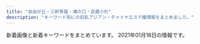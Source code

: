 ```yaml
---
title: "自由が丘・三軒茶屋・溝の口・武蔵小杉"
description: "キーワード別にの巨乳アジアン・チャイナエステ嬢情報をまとめました。"
---
```


新着画像と新着キーワードをまとめています。
2021年01月18日の情報です。

<DmmAffiliateIns />
<KeywordTable
  shops={
    [
    {
        "station": "\u81ea\u7531\u304c\u4e18\u99c5\u5317\u53e3",
        "img_links": [
            "http://annex-jp.info/images/yoho.jpg",
            "http://annex-jp.info/images/mayumi.jpg",
            "http://annex-jp.info/images/info.png",
            "http://www.annex-jp.info/i/img/riri.jpg",
            "http://www.annex-jp.info/i/img/yoho.jpg",
            "http://annex-jp.info/images/sayuri.jpg",
            "http://annex-jp.info/images/nana.jpg",
            "http://www.annex-jp.info/i/img/mayumi.jpg",
            "http://www.annex-jp.info/i/img/mari.jpg",
            "http://annex-jp.info/images/riri.jpg",
            "http://www.annex-jp.info/i/img/sayuri.jpg",
            "http://www.annex-jp.info/i/img/nana.jpg",
            "http://annex-jp.info/images/mari.jpg",
            "http://annex-jp.info/images/kp-info.jpg"
        ],
        "url": "http://annex-jp.info/",
        "keywords": {},
        "name": "\u305f\u3093\u307d\u307d"
    },
    {
        "name": "\u30d6\u30eb\u30fc\u30d9\u30ea\u30fc",
        "url": "http://b-berry.work/",
        "station": "\u81ea\u7531\u304c\u4e18\u99c5\u5317\u53e3",
        "keywords": {},
        "img_links": [
            "http://b-berry.work/images/head.jpg",
            "http://b-berry.work/images/ac2.jpg",
            "http://b-berry.work/staff/yuri.jpg",
            "http://b-berry.work/images/1.jpg",
            "http://b-berry.work/images/news.jpg",
            "http://b-berry.work/img/maya1.jpg",
            "http://b-berry.work/staff/maya.jpg",
            "http://b-berry.work/images/rec2.jpg",
            "http://b-berry.work/images/3.jpg",
            "http://b-berry.work/images/interior_t.jpg",
            "http://b-berry.work/images/int2.jpg",
            "http://b-berry.work/staff/mona.jpg",
            "http://b-berry.work/images/rec1.jpg",
            "http://b-berry.work/images/tg.jpg",
            "http://b-berry.work/images/s1.png",
            "http://b-berry.work/images/sys.jpg",
            "http://b-berry.work/img/mona1.jpg",
            "http://b-berry.work/images/ac1.jpg",
            "http://b-berry.work/images/int1.jpg",
            "http://b-berry.work/images/2.jpg",
            "http://b-berry.work/images/staff_t.jpg",
            "http://b-berry.work/img/yuri1.jpg"
        ]
    },
    {
        "img_links": [
            "http://tanoshii.jpn.mn/photos/sites/76/2020/01/2020011207465354.jpg",
            "http://tanoshii.jpn.mn/photos/sites/76/2020/08/2020081201584255.jpg",
            "http://tanoshii.jpn.mn/photos/sites/76/2020/11/2020111603281212.jpg",
            "http://tanoshii.jpn.mn/photos/sites/76/2020/05/2020052603000345.jpg",
            "http://tanoshii.jpn.mn/photos/sites/76/2020/12/202012240922577.jpg",
            "http://tanoshii.jpn.mn/photos/sites/76/2021/01/2021011304151051.jpg",
            "http://tanoshii.jpn.mn/photos/sites/76/2019/12/2019121409132234.jpg",
            "http://tanoshii.jpn.mn/photos/sites/76/2020/05/2020051702012070.jpg",
            "http://tanoshii.jpn.mn/photos/sites/76/2021/01/2021011304145677.jpg",
            "http://tanoshii.jpn.mn/photos/sites/76/2020/12/2020120904423083.jpg",
            "http://tanoshii.jpn.mn/images/side_link.jpg",
            "http://tanoshii.jpn.mn/images/link_nav07.jpg",
            "http://tanoshii.jpn.mn/photos/sites/76/2020/12/2020122501502779.jpg",
            "http://tanoshii.jpn.mn/images/link_nav05.jpg",
            "http://tanoshii.jpn.mn/photos/sites/76/2020/05/2020052603000346.jpg",
            "http://tanoshii.jpn.mn/photos/sites/76/2020/01/2020012908322311.jpg",
            "http://tanoshii.jpn.mn/photos/sites/76/2020/09/2020090803135392.jpg",
            "http://tanoshii.jpn.mn/photos/sites/76/2020/11/2020110307113062.jpg",
            "http://tanoshii.jpn.mn/photos/sites/76/2020/09/2020090800560727.jpg",
            "http://tanoshii.jpn.mn/photos/sites/76/2019/12/2019121409131966.jpg",
            "http://tanoshii.jpn.mn/photos/sites/76/2020/01/2020011710434680.jpg",
            "http://tanoshii.jpn.mn/images/info2.jpg",
            "http://tanoshii.jpn.mn/photos/sites/76/2021/01/2021010305174759.jpg",
            "http://tanoshii.jpn.mn/photos/sites/76/2020/02/2020022603283463.jpg",
            "http://tanoshii.jpn.mn/photos/sites/76/2019/12/2019121409132124.jpg",
            "http://tanoshii.jpn.mn/photos/sites/76/2020/07/2020071004194210.jpg",
            "http://tanoshii.jpn.mn/images/link_nav01.jpg",
            "http://tanoshii.jpn.mn/photos/sites/76/2020/10/2020102803545189.jpg",
            "http://tanoshii.jpn.mn/photos/sites/76/2020/09/2020093003412015.jpg",
            "http://tanoshii.jpn.mn/images/link_nav02.jpg",
            "http://tanoshii.jpn.mn/images/side_tel.jpg",
            "http://tanoshii.jpn.mn/photos/sites/76/2020/09/2020090307211283.jpg",
            "http://tanoshii.jpn.mn/photos/sites/76/2020/02/2020020601144618.jpg",
            "http://tanoshii.jpn.mn/photos/sites/76/2020/01/2020012603560666.jpg",
            "http://tanoshii.jpn.mn/photos/sites/76/2020/01/2020010206122496.jpg",
            "http://tanoshii.jpn.mn/images/info3.jpg",
            "http://tanoshii.jpn.mn/photos/sites/76/2020/11/2020112407093420.jpg",
            "http://tanoshii.jpn.mn/photos/sites/76/2019/12/2019121409132141.jpg",
            "http://tanoshii.jpn.mn/photos/sites/76/2020/01/2020012603561216.jpg",
            "http://tanoshii.jpn.mn/images/sp_top.jpg",
            "http://tanoshii.jpn.mn/images/top_slider01.jpg",
            "http://tanoshii.jpn.mn/photos/sites/76/2020/09/2020092006290275.jpg",
            "http://tanoshii.jpn.mn/photos/sites/76/2020/04/2020041703571830.jpg",
            "http://tanoshii.jpn.mn/photos/sites/76/2020/12/2020120904441346.jpg",
            "http://tanoshii.jpn.mn/images/link_nav04.jpg",
            "http://tanoshii.jpn.mn/photos/sites/76/2020/08/2020082903370364.jpg",
            "http://tanoshii.jpn.mn/photos/sites/76/2019/12/2019122801334276.jpg",
            "http://tanoshii.jpn.mn/photos/sites/76/2020/05/2020051702011714.jpg",
            "http://tanoshii.jpn.mn/photos/sites/76/2020/02/2020022603284068.jpg",
            "http://tanoshii.jpn.mn/photos/sites/76/2020/05/2020052603000177.jpg",
            "http://tanoshii.jpn.mn/photos/sites/76/2020/06/2020061605184059.jpg",
            "http://tanoshii.jpn.mn/images/link_nav06.jpg",
            "http://tanoshii.jpn.mn/photos/sites/76/2019/12/201912280133413.jpg",
            "http://tanoshii.jpn.mn/photos/sites/76/2019/12/201912140913237.jpg",
            "http://tanoshii.jpn.mn/photos/sites/76/2020/12/2020121807285563.jpg",
            "http://tanoshii.jpn.mn/photos/sites/76/2020/03/2020032803325898.jpg",
            "http://tanoshii.jpn.mn/photos/sites/76/2019/12/2019121409132447.jpg",
            "http://tanoshii.jpn.mn/photos/sites/76/2020/06/2020060701410487.jpg",
            "http://tanoshii.jpn.mn/photos/sites/76/2020/12/202012060340027.jpg",
            "http://tanoshii.jpn.mn/photos/sites/76/2020/04/2020040401245819.jpg",
            "http://tanoshii.jpn.mn/photos/sites/76/2020/08/2020080507421162.jpg",
            "http://tanoshii.jpn.mn/photos/sites/76/2020/10/2020101305315556.jpg",
            "http://tanoshii.jpn.mn/images/info1.jpg",
            "http://tanoshii.jpn.mn/images/top.png",
            "http://tanoshii.jpn.mn/images/ico01.png",
            "http://tanoshii.jpn.mn/photos/sites/76/2020/03/202003090333270.jpg",
            "http://tanoshii.jpn.mn/images/side_mobile.jpg",
            "http://tanoshii.jpn.mn/photos/sites/76/2020/11/2020112902000038.jpg",
            "http://tanoshii.jpn.mn/images/top_slider02.jpg",
            "http://tanoshii.jpn.mn/photos/sites/76/2020/03/202003280333063.jpg",
            "http://tanoshii.jpn.mn/photos/sites/76/2020/07/2020071004330148.jpg",
            "http://tanoshii.jpn.mn/photos/sites/76/2020/09/2020093003412655.jpg",
            "http://tanoshii.jpn.mn/images/link_nav03.jpg",
            "http://tanoshii.jpn.mn/photos/sites/76/2020/12/2020122205012857.jpg",
            "http://tanoshii.jpn.mn/photos/sites/76/2020/12/2020120901212835.jpg"
        ],
        "keywords": {
            "D": 12,
            "84": 3,
            "86": 5,
            "83": 2,
            "88": 3,
            "E": 12,
            "85": 4,
            "82": 4,
            "89": 1,
            "87": 10,
            "93": 1,
            "C": 9
        },
        "url": "http://tanoshii.jpn.mn/",
        "station": "\u4e8c\u5b50\u7389\u5ddd\u99c5\u897f\u53e3",
        "name": "\u697d\u3057\u3044"
    },
    {
        "keywords": {
            "D": 14,
            "\u30bb\u30af\u30b7\u30fc": 1,
            "87": 12,
            "C": 21
        },
        "name": "\u685c",
        "station": "\u90fd\u7acb\u5927\u5b66\u99c5",
        "img_links": [
            "http://www.sakura.esraku.com/photo_news/upimg/282545f76dfd1996d7_0.jpg",
            "http://www.sakura.esraku.com/photo_news/upimg/192295fbde78dddd71_0.jpg",
            "http://www.sakura.esraku.com/images/lineyoyaku.jpg",
            "http://www.sakura.esraku.com/files/009.jpg",
            "http://www.sakura.esraku.com/images/s_staff.jpg",
            "http://www.sakura.esraku.com/photo_news/upimg/508775f63081046140_0.jpg",
            "http://www.sakura.esraku.com/images/mobile.jpg",
            "http://www.sakura.esraku.com/images/top.png",
            "http://www.sakura.esraku.com/files/004.jpg",
            "http://www.sakura.esraku.com/photo_news/upimg/221315f853e86bfad8_0.jpg",
            "http://www.sakura.esraku.com/files/006.jpg",
            "http://www.sakura.esraku.com/files/007.jpg",
            "http://www.sakura.esraku.com/files/005.jpg",
            "http://www.sakura.esraku.com/images/s_link.jpg",
            "http://www.sakura.esraku.com/files/002.jpg",
            "http://www.sakura.esraku.com/files/003.jpg",
            "http://www.sakura.esraku.com/files/001.jpg",
            "http://www.sakura.esraku.com/photo_news/upimg/921745f718627cc259_0.jpg",
            "http://www.sakura.esraku.com/files/008.jpg"
        ],
        "url": "http://www.sakura.esraku.com/"
    },
    {
        "url": "http://www.jojo.mensnv.com/",
        "station": "\u4e09\u8ed2\u8336\u5c4b\u99c5\u5357\u53e3",
        "name": "JoJo",
        "img_links": [
            "http://www.jojo.mensnv.com/files/011-02.jpg",
            "http://www.jojo.mensnv.com/files/009-02.jpg",
            "http://www.jojo.mensnv.com/files/002.jpg",
            "http://www.jojo.mensnv.com/files/007-02.jpg",
            "http://www.jojo.mensnv.com/files/004-03.jpg",
            "http://www.jojo.mensnv.com/files/012.jpg",
            "http://www.jojo.mensnv.com/files/003-03.jpg",
            "http://www.jojo.mensnv.com/files/001-03.jpg",
            "http://www.jojo.mensnv.com/images/showCover.png",
            "http://www.jojo.mensnv.com/files/011.jpg",
            "http://www.jojo.mensnv.com/images/tel.png",
            "http://www.jojo.mensnv.com/files/003.jpg",
            "http://www.jojo.mensnv.com/files/010-02.jpg",
            "http://www.jojo.mensnv.com/files/012-03.jpg",
            "http://www.jojo.mensnv.com/files/007-03.jpg",
            "http://www.jojo.mensnv.com/files/007.jpg",
            "http://www.jojo.mensnv.com/files/014-02.jpg",
            "http://www.jojo.mensnv.com/files/012-02.jpg",
            "http://www.jojo.mensnv.com/files/006.jpg",
            "http://www.jojo.mensnv.com/files/003-02.jpg",
            "http://www.jojo.mensnv.com/files/014.jpg",
            "http://www.jojo.mensnv.com/files/013.jpg",
            "http://www.jojo.mensnv.com/images/coverGirlParts.png",
            "http://www.jojo.mensnv.com/files/014-03.jpg",
            "http://www.jojo.mensnv.com/files/001-02.jpg",
            "http://www.jojo.mensnv.com/files/010.jpg",
            "http://www.jojo.mensnv.com/files/013-02.jpg",
            "http://www.jojo.mensnv.com/files/009.jpg",
            "http://www.jojo.mensnv.com/files/004.jpg",
            "http://www.jojo.mensnv.com/files/005-03.jpg",
            "http://www.jojo.mensnv.com/files/002-03.jpg",
            "http://www.jojo.mensnv.com/images/backlistbtn.png",
            "http://www.jojo.mensnv.com/images/slider/01.jpg",
            "http://www.jojo.mensnv.com/files/006-03.jpg",
            "http://www.jojo.mensnv.com/files/010-03.jpg",
            "http://www.jojo.mensnv.com/files/001.jpg",
            "http://www.jojo.mensnv.com/files/013-03.jpg",
            "http://www.jojo.mensnv.com/images/mobile.jpg",
            "http://www.jojo.mensnv.com/files/005-02.jpg",
            "http://www.jojo.mensnv.com/files/002-02.jpg",
            "http://www.jojo.mensnv.com/images/slider/02.jpg",
            "http://www.jojo.mensnv.com/files/005.jpg",
            "http://www.jojo.mensnv.com/files/004-02.jpg",
            "http://www.jojo.mensnv.com/files/006-02.jpg",
            "http://www.jojo.mensnv.com/files/011-03.jpg",
            "http://www.jojo.mensnv.com/files/009-03.jpg",
            "http://www.jojo.mensnv.com/images/slider/03.jpg"
        ],
        "keywords": {
            "C": 3,
            "\u30bb\u30af\u30b7\u30fc": 1,
            "85": 9,
            "84": 6,
            "86": 12,
            "D": 18,
            "88": 3
        }
    },
    {
        "keywords": {},
        "url": "http://in-esthe.com/you/",
        "img_links": [
            "http://in-esthe.com/you/images/botton.jpg",
            "http://in-esthe.com/you/images/fla.jpg",
            "http://in-esthe.com/you/images/p-10.jpg",
            "http://in-esthe.com/you/images/p-8.jpg",
            "http://in-esthe.com/you/images/p-5.jpg",
            "http://cdn.dino-es.com/images/logo/468x60DinoEs.png",
            "http://in-esthe.com/you/images/p-9.jpg",
            "http://in-esthe.com/you/images/p-7.jpg",
            "http://in-esthe.com/you/images/p-0.jpg",
            "http://in-esthe.com/you/images/mo.png",
            "http://in-esthe.com/you/images/r-1.jpg",
            "http://in-esthe.com/you/images/p-4.jpg",
            "http://in-esthe.com/you/images/p-11.jpg",
            "http://in-esthe.com/you/images/p-3.jpg",
            "http://in-esthe.com/you/images/r-2.jpg"
        ],
        "name": "\u60a0",
        "station": "\u5b66\u82b8\u5927\u5b66\u99c5\u6771\u53e3"
    },
    {
        "keywords": {
            "C": 17,
            "E": 1,
            "84": 1,
            "86": 5,
            "87": 2,
            "D": 6
        },
        "img_links": [
            "http://kagayaki.jpn.cm/images/bj3.png",
            "http://kagayaki.jpn.cm/photos/sites/35/2017/11/2017110107513579.jpg",
            "http://kagayaki.jpn.cm/photos/sites/35/2016/08/staff32.jpg",
            "http://kagayaki.jpn.cm/photos/sites/35/2016/11/11.jpg",
            "http://kagayaki.jpn.cm/photos/sites/35/2016/11/12.jpg",
            "http://kagayaki.jpn.cm/photos/sites/35/2016/11/1.jpg",
            "http://kagayaki.jpn.cm/photos/sites/35/2019/09/2019092518230998.jpg",
            "http://kagayaki.jpn.cm/photos/sites/35/2020/10/2020100418535814.jpg",
            "http://kagayaki.jpn.cm/images/staff_line.png",
            "http://kagayaki.jpn.cm/images/staff0.jpg",
            "http://kagayaki.jpn.cm/images/room5.jpg",
            "http://kagayaki.jpn.cm/images/mobile.jpg",
            "http://kagayaki.jpn.cm/images/end1.jpg",
            "http://kagayaki.jpn.cm/photos/sites/35/2016/09/637893871729784570.jpg",
            "http://kagayaki.jpn.cm/photos/sites/35/2016/08/staff3.jpg",
            "http://kagayaki.jpn.cm/images/girl-z2.jpg",
            "http://kagayaki.jpn.cm/images/room4.jpg",
            "http://kagayaki.jpn.cm/images/room3.jpg",
            "http://kagayaki.jpn.cm/images/room6.jpg",
            "http://kagayaki.jpn.cm/images/room1.jpg",
            "http://kagayaki.jpn.cm/images/mobile2.jpg",
            "http://kagayaki.jpn.cm/images/room2.jpg",
            "http://kagayaki.jpn.cm/images/top.jpg",
            "http://kagayaki.jpn.cm/images/girl-z1.jpg"
        ],
        "url": "http://kagayaki.jpn.cm/",
        "name": "\u661f\u306e\u8f1d\u304d",
        "station": "\u4e09\u8ed2\u8336\u5c4b\u99c5\u5317\u53e3"
    },
    {
        "url": "http://clair.work/",
        "station": "\u5b66\u82b8\u5927\u5b66\u99c5\u897f\u53e3",
        "name": "Clair \uff5e\u30af\u30ec\u30fc\u30eb\uff5e",
        "keywords": {
            "C": 4,
            "E": 2,
            "D": 4
        },
        "img_links": [
            "http://clair.work/images/recruit/point_07.png",
            "http://clair.work/images/recruit/point_09.png",
            "http://clair.work/staff/humi1.jpg",
            "http://clair.work/images/icon_ranking_01.png",
            "http://clair.work/images/mainvisual_01_s.jpg",
            "http://clair.work/images/head_interior.jpg",
            "http://clair.work/images/icon_ranking_03.png",
            "http://clair.work/images/recruit/nagare_01.jpg",
            "http://clair.work/images/icon_ranking_02.png",
            "http://clair.work/images/no_image.jpg",
            "http://clair.work/images/recruit/nagare_06.png",
            "http://clair.work/images/recruit/point_04.png",
            "http://clair.work/images/mainvisual_01.jpg",
            "http://clair.work/staff/kasumi1.jpg",
            "http://clair.work/images/icon_ranking_05.png",
            "http://clair.work/images/recruit/point_05.png",
            "http://clair.work/images/recruit/req_03.jpg",
            "http://clair.work/images/sw_home.png",
            "http://clair.work/images/recruit/point_06.png",
            "http://clair.work/images/icon_new.png",
            "http://clair.work/staff/mayu1.jpg",
            "http://clair.work/images/recruit/point_03.png",
            "http://clair.work/images/trigger.jpg",
            "http://clair.work/images/recruit/sp_mainvisual.jpg",
            "http://clair.work/images/sw_tel.png",
            "http://clair.work/images/recruit/nagare_07.png",
            "http://clair.work/staff/yua1.jpg",
            "http://clair.work/images/icon_ranking_04.png",
            "http://clair.work/images/recruit/nagare_03.jpg",
            "http://clair.work/images/mainvisual_02.jpg",
            "http://clair.work/images/head_therapist.jpg",
            "http://clair.work/images/recruit/message_03.png",
            "http://clair.work/staff/humi2.jpg",
            "http://clair.work/staff/ayaka1.jpg",
            "http://clair.work/images/recruit/nagare_05.png",
            "http://clair.work/images/recruit/point_08.png",
            "http://clair.work/images/mainvisual_02_s.jpg",
            "http://clair.work/images/recruit/nagare_02.jpg"
        ]
    },
    {
        "img_links": [
            "http://yourroom.net/photo/maho1.jpg",
            "http://yourroom.net/images/1s.jpg",
            "http://yourroom.net/images/saikai.png",
            "http://yourroom.net/photo/mini-yuki1.jpg",
            "http://yourroom.net/photo/yui1.jpg",
            "http://yourroom.net/photo/mini-yui2.jpg",
            "http://yourroom.net/images/1.jpg",
            "http://yourroom.net/photo/mini-yui1.jpg",
            "http://yourroom.net/photo/mini-yuki2.jpg",
            "http://yourroom.net/photo/mini-maho1.jpg",
            "http://yourroom.net/photo/yuki1.jpg"
        ],
        "url": "http://yourroom.net/",
        "station": "\u7b49\u3005\u529b\u99c5",
        "name": "\u30b9\u30de\u30a4\u30eb",
        "keywords": {}
    },
    {
        "img_links": [
            "http://www.brilliance.mesthe.com/files/005-03.jpg",
            "http://www.brilliance.mesthe.com/files/004-03.jpg",
            "http://www.brilliance.mesthe.com/files/001-02.jpg",
            "http://www.brilliance.mesthe.com/images/new1.png",
            "http://www.brilliance.mesthe.com/images/s3.jpg",
            "http://www.brilliance.mesthe.com/images/pick.png",
            "http://www.brilliance.mesthe.com/images/service.png",
            "http://www.brilliance.mesthe.com/images/zi_massage.png",
            "http://www.brilliance.mesthe.com/images/shop/shop03.jpg",
            "http://www.brilliance.mesthe.com/files/005-02.jpg",
            "http://www.brilliance.mesthe.com/files/001.jpg",
            "http://www.brilliance.mesthe.com/files/003.jpg",
            "http://www.brilliance.mesthe.com/files/003-02.jpg",
            "http://www.brilliance.mesthe.com/files/001-03.jpg",
            "http://www.brilliance.mesthe.com/files/002-02.jpg",
            "http://www.brilliance.mesthe.com/images/shop/shop01.jpg",
            "http://www.brilliance.mesthe.com/files/005.jpg",
            "http://www.brilliance.mesthe.com/images/shop/shop04.jpg",
            "http://www.brilliance.mesthe.com/images/s2.jpg",
            "http://www.brilliance.mesthe.com/images/tel.png",
            "http://www.brilliance.mesthe.com/files/002-03.jpg",
            "http://www.brilliance.mesthe.com/images/xian.png",
            "http://www.brilliance.mesthe.com/files/002.jpg",
            "http://www.brilliance.mesthe.com/images/maga.jpg",
            "http://www.brilliance.mesthe.com/files/004.jpg",
            "http://www.brilliance.mesthe.com/files/004-02.jpg",
            "http://www.brilliance.mesthe.com/images/new3.png",
            "http://www.brilliance.mesthe.com/images/shop/shop02.jpg",
            "http://www.brilliance.mesthe.com/images/infotiao1.jpg",
            "http://www.brilliance.mesthe.com/images/main_bottom.png",
            "http://www.brilliance.mesthe.com/files/003-03.jpg",
            "http://www.brilliance.mesthe.com/images/zi_staff.png",
            "http://www.brilliance.mesthe.com/images/main_top.png",
            "http://www.brilliance.mesthe.com/images/s1.jpg"
        ],
        "url": "http://www.brilliance.mesthe.com/",
        "station": "\u4e09\u8ed2\u8336\u5c4b\u99c5\u4e16\u7530\u8c37\u901a\u308a\u53e3",
        "name": "\u30d6\u30ea\u30ea\u30a2\u30f3\u30b9",
        "keywords": {
            "D": 3,
            "87": 1,
            "85": 2,
            "C": 2,
            "86": 2
        }
    },
    {
        "img_links": [
            "http://ms-rlx.com/staff/momo/01mb.jpg",
            "http://ms-rlx.com/img/ttl_staff.png",
            "http://ms-rlx.com/staff/momo/01.jpg",
            "http://ms-rlx.com/staff/sachan/01.jpg",
            "http://ms-rlx.com/img/access/road03.jpg",
            "http://ms-rlx.com/staff/ruri/01mb.jpg",
            "http://ms-rlx.com/staff/ringo/01mb.jpg",
            "http://ms-rlx.com/staff/ruri/01.jpg",
            "http://ms-rlx.com/img/ttl_concept.png",
            "http://ms-rlx.com/staff/ringo/01.jpg",
            "http://ms-rlx.com/staff/milk/01mb.jpg",
            "http://ms-rlx.com/staff/sachan/01mb.jpg",
            "http://ms-rlx.com/img/msgbtn.png",
            "http://ms-rlx.com/img/access/road01.jpg",
            "http://ms-rlx.com/pic/head.png",
            "http://ms-rlx.com/staff/milk/01.jpg",
            "http://ms-rlx.com/img/youtube.jpg",
            "http://ms-rlx.com/img/access/road02.jpg",
            "http://ms-rlx.com/img/att.png",
            "http://ms-rlx.com/img/ttl_tnew.png",
            "http://ms-rlx.com/img/ttl_mobile.png",
            "http://ms-rlx.com/i/files/homeimg.jpg",
            "http://ms-rlx.com/img/ttl_rec.png"
        ],
        "name": "\u697d\u697d\u5c4b",
        "keywords": {
            "C": 14
        },
        "station": "\u81ea\u7531\u304c\u4e18\u99c5\u5357\u53e3",
        "url": "http://ms-rlx.com/"
    },
    {
        "img_links": [
            "http://www.hanaikada.masg.info/files/004.jpg",
            "http://www.hanaikada.masg.info/photo_news/upimg/108215f82f974a7fed_0.jpg",
            "http://www.hanaikada.masg.info/files/007.jpg",
            "http://www.hanaikada.masg.info/files/001.jpg",
            "http://www.hanaikada.masg.info/images/nav-004.png",
            "http://www.hanaikada.masg.info/images/top003.png",
            "http://www.hanaikada.masg.info/files/005.jpg",
            "http://www.hanaikada.masg.info/files/008.jpg",
            "http://www.hanaikada.masg.info/photo_news/upimg/196915fd72c6a20b48_0.jpg",
            "http://www.hanaikada.masg.info/photo_news/upimg/108215f82f974a7fed_2.jpg",
            "http://www.hanaikada.masg.info/photo_news/upimg/795065ff41f22a3d42_0.jpg",
            "http://www.hanaikada.masg.info/files/002.jpg",
            "http://www.hanaikada.masg.info/files/009.jpg",
            "http://www.hanaikada.masg.info/images/top02-left.png",
            "http://www.hanaikada.masg.info/photo_news/upimg/919615fe051ff3aebe_0.jpg",
            "http://www.hanaikada.masg.info/images/nav-003.png",
            "http://www.hanaikada.masg.info/images/top01.png",
            "http://www.hanaikada.masg.info/images/nav-002.png",
            "http://www.hanaikada.masg.info/photo_news/upimg/5633360052e85766ed_0.jpg",
            "http://www.hanaikada.masg.info/photo_news/upimg/108215f82f974a7fed_1.jpg",
            "http://www.hanaikada.masg.info/images/nav-001.png",
            "http://www.hanaikada.masg.info/files/003.jpg",
            "http://www.hanaikada.masg.info/images/osusume01.png",
            "http://www.hanaikada.masg.info/images/nav-005.png",
            "http://www.hanaikada.masg.info/images/nav-006.png",
            "http://www.hanaikada.masg.info/images/tel.png"
        ],
        "url": "http://www.hanaikada.masg.info/",
        "name": "\u82b1\u7b4f -\u306f\u306a\u3044\u304b\u3060-",
        "keywords": {
            "\u80f8": 1,
            "\u30bb\u30af\u30b7\u30fc": 1
        },
        "station": "\u4e8c\u5b50\u7389\u5ddd\u99c5\u897f\u53e3"
    },
    {
        "name": "\u604b\u4eba",
        "url": "http://koibito.ies.bz/",
        "station": "\u4e8c\u5b50\u7389\u5ddd\u99c5\u6771\u53e3",
        "keywords": {
            "86": 2,
            "C": 1,
            "85": 1
        },
        "img_links": [
            "http://koibito.ies.bz/images/no1.png",
            "http://koibito.ies.bz/photos/sites/69/2018/10/2018100214220989.jpg",
            "http://koibito.ies.bz/images/mobile.jpg",
            "http://koibito.ies.bz/images/s_ranking.png",
            "http://koibito.ies.bz/images/room1.jpg",
            "http://koibito.ies.bz/images/s_news.png",
            "http://koibito.ies.bz/images/s_pick.jpg",
            "http://koibito.ies.bz/images/no2.png",
            "http://koibito.ies.bz/images/room3.jpg",
            "http://koibito.ies.bz/images/new.jpg",
            "http://koibito.ies.bz/photos/sites/69/2018/10/2018100214242547.jpg",
            "http://koibito.ies.bz/images/s_staff1.png",
            "http://koibito.ies.bz/photos/sites/69/2018/10/201810150304491.jpg",
            "http://koibito.ies.bz/images/info.jpg",
            "http://koibito.ies.bz/images/room4.jpg",
            "http://koibito.ies.bz/images/room2.jpg",
            "http://koibito.ies.bz/images/s_staff.png",
            "http://koibito.ies.bz/images/link.jpg",
            "http://koibito.ies.bz/images/top.png"
        ]
    },
    {
        "station": "\u5b66\u82b8\u5927\u5b66\u99c5\u6771\u53e3",
        "keywords": {
            "C": 2
        },
        "img_links": [
            "http://ms-shinraku.com/staff/yuki/01.jpg",
            "http://ms-shinraku.com/pic/head.jpg",
            "http://ms-shinraku.com/staff/mari/01.jpg",
            "http://ms-shinraku.com/i/files/homeimg.jpg",
            "http://ms-shinraku.com/pic/topimg2.jpg",
            "http://ms-shinraku.com/staff/kanako/01.jpg",
            "http://ms-shinraku.com/staff/ayumi/01.jpg",
            "http://ms-shinraku.com/img/foot.png",
            "http://ms-shinraku.com/pic/topimg1.jpg",
            "http://ms-shinraku.com/staff/ran/01.jpg",
            "http://ms-shinraku.com/img/ttl_staff.png",
            "http://ms-shinraku.com/staff/momoka/01.jpg"
        ],
        "name": "\u5fc3\u697d",
        "url": "http://ms-shinraku.com/"
    },
    {
        "url": "http://treat-msg.com/",
        "img_links": [
            "http://treat-msg.com/img/ttl_staff.jpg",
            "http://treat-msg.com/staff/miyo/01mb.jpg",
            "http://treat-msg.com/img/shop/msg.png",
            "http://treat-msg.com/staff/riri/01mb.jpg",
            "http://treat-msg.com/img/foot.png",
            "http://treat-msg.com/img/mainhd.jpg",
            "http://treat-msg.com/img/access/road1.jpg",
            "http://treat-msg.com/img/access/road2.jpg",
            "http://treat-msg.com/staff/noa/01mb.jpg",
            "http://treat-msg.com/staff/riri/01.jpg",
            "http://treat-msg.com/staff/mei/01mb.jpg",
            "http://treat-msg.com/staff/rumi/01mb.jpg",
            "http://treat-msg.com/img/access/road6.jpg",
            "http://treat-msg.com/img/access/road3.jpg",
            "http://treat-msg.com/pic/corona.jpg",
            "http://treat-msg.com/staff/saki/01mb.jpg",
            "http://treat-msg.com/img/mainft.jpg",
            "http://treat-msg.com/staff/mei/01.jpg",
            "http://treat-msg.com/img/head.png",
            "http://treat-msg.com/staff/miyo/01.jpg",
            "http://treat-msg.com/staff/kaori/01.jpg",
            "http://treat-msg.com/staff/saki/01.jpg",
            "http://treat-msg.com/staff/noa/01.jpg",
            "http://treat-msg.com/staff/rumi/01.jpg",
            "http://treat-msg.com/img/access/road5.jpg",
            "http://treat-msg.com/img/access/roaddm.png",
            "http://treat-msg.com/staff/chinatu/01.jpg",
            "http://treat-msg.com/staff/chinatu/01mb.jpg",
            "http://treat-msg.com/img/access/road4.jpg",
            "http://treat-msg.com/staff/kaori/01mb.jpg"
        ],
        "station": "\u99d2\u6ca2\u5927\u5b66\u99c5\u99d2\u6ca2\u516c\u5712\u53e3",
        "keywords": {},
        "name": "\u5b89\u5fc3\u5802"
    },
    {
        "keywords": {
            "D": 3,
            "94": 4,
            "86": 1,
            "84": 2,
            "F": 4
        },
        "url": "http://www.wqiowaz.site/",
        "img_links": [
            "http://www.wqiowaz.site/uploads/201008/1-20100Q5541T55.jpg",
            "http://www.wqiowaz.site/uploads/200630/1-200630094K4325.jpg",
            "http://www.wqiowaz.site/uploads/201008/1-20100Q55403531.jpg",
            "http://www.wqiowaz.site/picture/cam-01.jpg",
            "http://www.wqiowaz.site/uploads/200629/1-200629103204442.jpg",
            "http://www.wqiowaz.site/uploads/200914/1-200914164443K1.jpg",
            "http://www.wqiowaz.site/picture/m-head01.jpg",
            "http://www.wqiowaz.site/picture/m-top003.jpg",
            "http://www.wqiowaz.site/picture/foot01.jpg",
            "http://www.wqiowaz.site/uploads/200914/1-20091416442NT.jpg",
            "http://www.wqiowaz.site/picture/m-top004.jpg",
            "http://www.wqiowaz.site/uploads/201008/1-20100Q5550EL.jpg",
            "http://www.wqiowaz.site/picture/call.png",
            "http://www.wqiowaz.site/uploads/200629/1-200629103104120.jpg",
            "http://www.wqiowaz.site/uploads/200630/1-200630094H5294.jpg",
            "http://www.wqiowaz.site/uploads/201008/1-20100Q55522V7.jpg",
            "http://www.wqiowaz.site/uploads/200629/1-200629103142X4.jpg"
        ],
        "station": "\u7528\u8cc0\u99c5\u6771\u53e3",
        "name": "Sweet"
    },
    {
        "url": "https://fy.uouono.com",
        "img_links": [
            "https://fy.uouono.com/wp-content/uploads/2020/10/21349876harumo.jpg",
            "https://fy.uouono.com/wp-content/themes/este/img/3.jpg",
            "https://fy.uouono.com/wp-content/uploads/2020/01/90897tyrdfforyou.jpg",
            "https://fy.uouono.com/wp-content/themes/este/img/top-img04.png",
            "https://fy.uouono.com/wp-content/themes/este/img/call.png",
            "https://fy.uouono.com/wp-content/themes/este/img/2.jpg",
            "https://fy.uouono.com/wp-content/uploads/2020/12/09foryou.jpg",
            "https://fy.uouono.com/wp-content/themes/este/img/top-img02.png",
            "https://fy.uouono.com/wp-content/uploads/2020/10/09uiyharumo.jpg",
            "https://fy.uouono.com/wp-content/uploads/2019/12/00harumo.jpg",
            "https://fy.uouono.com/wp-content/uploads/2019/06/oijhg9876rforyou.jpg",
            "https://fy.uouono.com/wp-content/themes/este/img/top-img01a.png",
            "https://fy.uouono.com/wp-content/uploads/2020/12/11foryou.jpg",
            "https://fy.uouono.com/wp-content/themes/este/img/tel_footer.png",
            "https://fy.uouono.com/wp-content/themes/este/img/top-img01.png",
            "https://fy.uouono.com/wp-content/uploads/2019/06/098765resdaxfforyou.jpg",
            "https://fy.uouono.com/wp-content/uploads/2020/01/diouygforyou.jpg",
            "https://fy.uouono.com/wp-content/uploads/2019/06/asayou.jpg",
            "https://fy.uouono.com/wp-content/themes/este/img/1.jpg",
            "https://fy.uouono.com/wp-content/themes/este/img/tel_header.png",
            "https://fy.uouono.com/wp-content/uploads/2019/04/11foryou.jpg",
            "https://fy.uouono.com/wp-content/themes/este/img/top-img01b.png",
            "https://fy.uouono.com/wp-content/uploads/2020/12/1foryou.jpg",
            "https://fy.uouono.com/wp-content/uploads/2019/06/098765easforyou.jpg",
            "https://fy.uouono.com/wp-content/themes/este/img/4.jpg",
            "https://fy.uouono.com/wp-content/uploads/2020/10/ff-foryou.jpg"
        ],
        "name": "For You",
        "station": "\u4e8c\u5b50\u7389\u5ddd\u99c5",
        "keywords": {
            "D": 35,
            "E": 12
        }
    },
    {
        "station": "\u81ea\u7531\u304c\u4e18\u99c5\u5317\u53e3",
        "name": "\u6625\u306e\u604b",
        "keywords": {},
        "url": "http://www.es-flower.link/",
        "img_links": [
            "http://www.es-flower.link/img/koyuki1.jpg",
            "http://www.es-flower.link/sp/images/4.jpg",
            "http://www.es-flower.link/sp/img/huyumi1.jpg",
            "http://www.es-flower.link/sp/images/sys2.jpg",
            "http://www.es-flower.link/images/int2.png",
            "http://www.es-flower.link/images/sys.png",
            "http://www.es-flower.link/sp/images/int1.jpg",
            "http://www.es-flower.link/images/4.jpg",
            "http://www.es-flower.link/sp/images/head.png",
            "http://www.es-flower.link/sp/images/6.jpg",
            "http://www.es-flower.link/sp/img/yume1.jpg",
            "http://www.es-flower.link/sp/img/koyuki1.jpg",
            "http://www.es-flower.link/sp/images/sys1.jpg",
            "http://www.es-flower.link/img/huyumi1.jpg",
            "http://www.es-flower.link/sp/images/pc.jpg",
            "http://www.es-flower.link/img/mizuki1.jpg",
            "http://www.es-flower.link/images/staff_t.jpg",
            "http://www.es-flower.link/sp/images/5.jpg",
            "http://www.es-flower.link/sp/images/footer.jpg",
            "http://www.es-flower.link/sp/images/time.jpg",
            "http://www.es-flower.link/images/news.jpg",
            "http://www.es-flower.link/sp/images/ac1.jpg",
            "http://www.es-flower.link/img/yume1.jpg",
            "http://www.es-flower.link/sp/images/2.jpg",
            "http://www.es-flower.link/sp/images/sisu_t.jpg",
            "http://www.es-flower.link/images/sm.jpg",
            "http://www.es-flower.link/sp/images/news.jpg",
            "http://www.es-flower.link/images/mobile.jpg",
            "http://www.es-flower.link/sp/images/newsb.png",
            "http://www.es-flower.link/sp/images/rec1.jpg",
            "http://www.es-flower.link/sp/images/rec2.jpg",
            "http://www.es-flower.link/images/3.jpg",
            "http://www.es-flower.link/sp/menu/interior.jpg",
            "http://www.es-flower.link/sp/menu/staff.jpg",
            "http://www.es-flower.link/sp/images/staff_t.jpg",
            "http://www.es-flower.link/sp/menu/top.jpg",
            "http://www.es-flower.link/images/rec1.png",
            "http://www.es-flower.link/sp/images/tel.jpg",
            "http://www.es-flower.link/sp/images/sys3.jpg",
            "http://www.es-flower.link/sp/images/1.jpg",
            "http://www.es-flower.link/sp/images/interior_t.jpg",
            "http://www.es-flower.link/images/rec2.jpg",
            "http://www.es-flower.link/images/6.jpg",
            "http://www.es-flower.link/sp/images/int2.jpg",
            "http://www.es-flower.link/sp/img/nene1.jpg",
            "http://www.es-flower.link/sp/images/top.jpg",
            "http://www.es-flower.link/sp/img/arisa1.jpg",
            "http://www.es-flower.link/img/nene1.jpg",
            "http://www.es-flower.link/sp/img/mizuki1.jpg",
            "http://www.es-flower.link/img/arisa1.jpg",
            "http://www.es-flower.link/sp/images/3.jpg",
            "http://www.es-flower.link/images/1.jpg",
            "http://www.es-flower.link/images/5.jpg",
            "http://www.es-flower.link/images/2.jpg",
            "http://www.es-flower.link/images/interior_t.jpg",
            "http://www.es-flower.link/images/ta.jpg",
            "http://www.es-flower.link/sp/images/sisu.jpg",
            "http://www.es-flower.link/images/int1.png",
            "http://www.es-flower.link/sp/images/rec3.jpg",
            "http://www.es-flower.link/images/head.jpg",
            "http://www.es-flower.link/images/info.jpg"
        ]
    },
    {
        "img_links": [
            "http://relaxation-soil.net/photo/mini-yuyu4.jpg",
            "http://relaxation-soil.net/photo/mini-anna1.jpg",
            "http://relaxation-soil.net/images/1.jpg",
            "http://relaxation-soil.net/photo/mini-newgirl2.jpg",
            "http://relaxation-soil.net/photo/anna1.jpg",
            "http://relaxation-soil.net/photo/mini-rie1.jpg",
            "http://relaxation-soil.net/images/saikai.png",
            "http://relaxation-soil.net/photo/yuyu4.jpg",
            "http://relaxation-soil.net/images/1s.jpg",
            "http://relaxation-soil.net/photo/rie1.jpg",
            "http://relaxation-soil.net/photo/mini-rie2.jpg",
            "http://relaxation-soil.net/photo/mini-anna3.jpg",
            "http://relaxation-soil.net/photo/mini-newgirl3.jpg",
            "http://relaxation-soil.net/photo/mini-newgirl1.jpg",
            "http://relaxation-soil.net/photo/mini-yuyu3.jpg"
        ],
        "keywords": {},
        "station": "\u4e0a\u91ce\u6bdb\u99c5",
        "name": "\u30bd\u30a4\u30eb",
        "url": "http://relaxation-soil.net/"
    },
    {
        "name": "\u30de\u30c3\u30b5\u30fc\u30b8\u306e\u66d9",
        "url": "http://www.miyuki.es-relax.info/",
        "img_links": [
            "http://www.miyuki.es-relax.info/gals/nana1.jpg",
            "http://www.miyuki.es-relax.info/images/yoyaku.png",
            "http://www.miyuki.es-relax.info/images/info4.jpg",
            "http://www.miyuki.es-relax.info/gals/yuki1.jpg",
            "http://www.miyuki.es-relax.info/gals/yuri1.jpg",
            "http://www.miyuki.es-relax.info/images/info2.jpg",
            "http://www.miyuki.es-relax.info/images/info3.jpg",
            "http://www.miyuki.es-relax.info/images/sp03.jpg",
            "http://www.miyuki.es-relax.info/images/sp02.jpg",
            "http://www.miyuki.es-relax.info/images/info1.jpg",
            "http://www.miyuki.es-relax.info/images/kp01.jpg",
            "http://www.miyuki.es-relax.info/images/sp01.jpg"
        ],
        "keywords": {},
        "station": "\u5927\u5ca1\u5c71\u99c5"
    }
]
}
/>
<DmmAffiliateScript />
